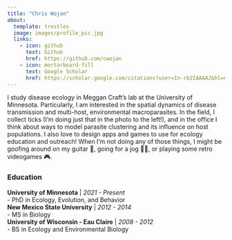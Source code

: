 ```yaml
---
title: "Chris Wojan"
about:
  template: trestles
  image: images/profile_pic.jpg
  links:
    - icon: github
      text: Github
      href: https://github.com/cwojan
    - icon: mortarboard-fill
      text: Google Scholar
      href: https://scholar.google.com/citations?user=In-rb2IAAAAJ&hl=en
---
```


I study disease ecology in Meggan Craft's lab at the University of Minnesota. Particularly, I am interested in the spatial dynamics of disease transmission and multi-host, environmental macroparasites. In the field, I collect ticks (I'm doing just that in the photo to the left!), and in the office I think about ways to model parasite clustering and its influence on host populations. I also love to design apps and games to use for ecology education and outreach! When I'm not doing any of those things, I might be goofing around on my guitar 🎸, going for a jog 🏃🏼, or playing some retro videogames 🎮.

### Education

| **University of Minnesota** \| *2021 - Present*
| - PhD in Ecology, Evolution, and Behavior

| **New Mexico State University** \| *2012 - 2014*
| - MS in Biology

| **University of Wisconsin - Eau Claire** \| *2008 - 2012*
| - BS in Ecology and Environmental Biology
